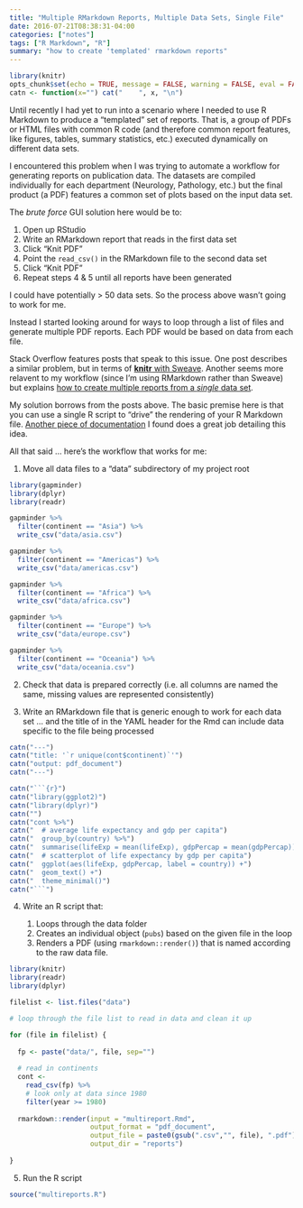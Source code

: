 ```yaml
---
title: "Multiple RMarkdown Reports, Multiple Data Sets, Single File"
date: 2016-07-21T08:38:31-04:00
categories: ["notes"]
tags: ["R Markdown", "R"]
summary: "how to create 'templated' rmarkdown reports"
---
```


```r
library(knitr)
opts_chunk$set(echo = TRUE, message = FALSE, warning = FALSE, eval = FALSE)
catn <- function(x="") cat("    ", x, "\n")
```

Until recently I had yet to run into a scenario where I needed to use R Markdown to produce a "templated" set of reports. That is, a group of PDFs or HTML files with common R code (and therefore common report features, like figures, tables, summary statistics, etc.) executed dynamically on different data sets. 

I encountered this problem when I was trying to automate a workflow for generating reports on publication data. The datasets are compiled individually for each department (Neurology, Pathology, etc.) but the final product (a PDF) features a common set of plots based on the input data set.

The *brute force* GUI solution here would be to:

1. Open up RStudio
2. Write an RMarkdown report that reads in the first data set
3. Click "Knit PDF"
4. Point the `read_csv()` in the RMarkdown file to the second data set
5. Click "Knit PDF"
6. Repeat steps 4 & 5 until all reports have been generated

I could have potentially > 50 data sets. So the process above wasn't going to work for me.

Instead I started looking around for ways to loop through a list of files and generate multiple PDF reports. Each PDF would be based on data from each file.

Stack Overflow features posts that speak to this issue. One post describes a similar problem, but in terms of [**knitr** with Sweave](http://stackoverflow.com/questions/15396755/using-loops-with-knitr-to-produce-multiple-pdf-reports-need-a-little-help-to). Another seems more relavent to my workflow (since I'm using RMarkdown rather than Sweave) but explains [how to create multiple reports from a *single* data set](http://stackoverflow.com/questions/26304576/how-to-best-generate-multiple-html-files-from-rmarkdown-based-on-one-dataset). 

My solution borrows from the posts above. The basic premise here is that you can use a single R script to "drive" the rendering of your R Markdown file. [Another piece of documentation](http://brooksandrew.github.io/simpleblog/articles/render-reports-directly-from-R-scripts/) I found does a great job detailing this idea.

All that said ... here's the workflow that works for me:

1. Move all data files to a "data" subdirectory of my project root

```r
library(gapminder)
library(dplyr)
library(readr)

gapminder %>%
  filter(continent == "Asia") %>%
  write_csv("data/asia.csv")

gapminder %>%
  filter(continent == "Americas") %>%
  write_csv("data/americas.csv")

gapminder %>%
  filter(continent == "Africa") %>%
  write_csv("data/africa.csv")

gapminder %>%
  filter(continent == "Europe") %>%
  write_csv("data/europe.csv")

gapminder %>%
  filter(continent == "Oceania") %>%
  write_csv("data/oceania.csv")
```

2. Check that data is prepared correctly (i.e. all columns are named the same, missing values are represented consistently)

3. Write an RMarkdown file that is generic enough to work for each data set ... and the title of in the YAML header for the Rmd can include data specific to the file being processed

<p>
```r
catn("---")
catn("title: '`r unique(cont$continent)`'")
catn("output: pdf_document")
catn("---")
```
</p>

```r
catn("```{r}")
catn("library(ggplot2)")
catn("library(dplyr)")
catn("")
catn("cont %>%")
catn("  # average life expectancy and gdp per capita")
catn("  group_by(country) %>%")
catn("  summarise(lifeExp = mean(lifeExp), gdpPercap = mean(gdpPercap)) %>%")
catn("  # scatterplot of life expectancy by gdp per capita")
catn("  ggplot(aes(lifeExp, gdpPercap, label = country)) +")
catn("  geom_text() +")
catn("  theme_minimal()")
catn("```")
```

4. Write an R script that:

    1. Loops through the data folder
    2. Creates an individual object (`pubs`) based on the given file in the loop 
    3. Renders a PDF (using `rmarkdown::render()`) that is named according to the raw data file.


```r
library(knitr)
library(readr)
library(dplyr)

filelist <- list.files("data")

# loop through the file list to read in data and clean it up

for (file in filelist) {
  
  fp <- paste("data/", file, sep="")
  
  # read in continents
  cont <- 
    read_csv(fp) %>%
    # look only at data since 1980
    filter(year >= 1980)
  
  rmarkdown::render(input = "multireport.Rmd", 
                    output_format = "pdf_document",
                    output_file = paste0(gsub(".csv","", file), ".pdf"),
                    output_dir = "reports")
  
}
```


5. Run the R script

```r
source("multireports.R")
```

